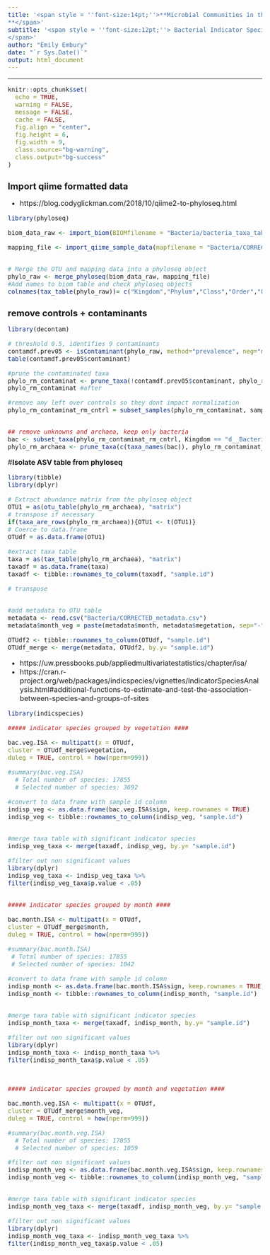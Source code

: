 ```yaml
---
title: '<span style = ''font-size:14pt;''>**Microbial Communities in the changing vegetation of the Chihuahuan Desert 
**</span>'
subtitle: '<span style = ''font-size:12pt;''> Bacterial Indicator Species
</span>'
author: "Emily Embury"
date: "`r Sys.Date()`"
output: html_document
---
```

<style type="text/css">
/* Whole document: */ 
body{
  font-size: 12pt;
}
/* Headers */
h1{
  font-size: 15pt;
}
</style>

---

```r
knitr::opts_chunk$set(
  echo = TRUE,              
  warning = FALSE,       
  message = FALSE,  
  cache = FALSE,        
  fig.align = "center", 
  fig.height = 6,
  fig.width = 9,
  class.source="bg-warning",
  class.output="bg-success"
)

```


# **Import qiime formatted data**
  - https://blog.codyglickman.com/2018/10/qiime2-to-phyloseq.html

```r
library(phyloseq)

biom_data_raw <- import_biom(BIOMfilename = "Bacteria/bacteria_taxa_table_raw.biom", refseqfilename = "Bacteria/bacteria-dna-sequences-rare.fasta")

mapping_file <- import_qiime_sample_data(mapfilename = "Bacteria/CORRECTED_metadata.tsv")


# Merge the OTU and mapping data into a phyloseq object
phylo_raw <- merge_phyloseq(biom_data_raw, mapping_file)
#Add names to biom table and check phyloseq objects
colnames(tax_table(phylo_raw))= c("Kingdom","Phylum","Class","Order","Family","Genus", "Species")
```
# **remove controls + contaminants**

```r
library(decontam)

# threshold 0.5, identifies 9 contaminants
contamdf.prev05 <- isContaminant(phylo_raw, method="prevalence", neg="neg", threshold=0.5)
table(contamdf.prev05$contaminant)

#prune the contaminated taxa
phylo_rm_contaminat <- prune_taxa(!contamdf.prev05$contaminant, phylo_raw)
phylo_rm_contaminat #after

#remove any left over controls so they dont impact normalization
phylo_rm_contaminat_rm_cntrl = subset_samples(phylo_rm_contaminat, sample.id != "CONTROL1-S1" & sample.id != "CONTROL2-S79" & sample.id != "CONTROL3-S109")


## remove unknowns and archaea, keep only bacteria
bac <- subset_taxa(phylo_rm_contaminat_rm_cntrl, Kingdom == "d__Bacteria")
phylo_rm_archaea <- prune_taxa(c(taxa_names(bac)), phylo_rm_contaminat_rm_cntrl) 

```
#**Isolate ASV table from phyloseq**
```r
library(tibble)
library(dplyr)

# Extract abundance matrix from the phyloseq object
OTU1 = as(otu_table(phylo_rm_archaea), "matrix")
# transpose if necessary
if(taxa_are_rows(phylo_rm_archaea)){OTU1 <- t(OTU1)}
# Coerce to data.frame
OTUdf = as.data.frame(OTU1)

#extract taxa table
taxa = as(tax_table(phylo_rm_archaea), "matrix")
taxadf = as.data.frame(taxa)
taxadf <- tibble::rownames_to_column(taxadf, "sample.id")

# transpose 


#add metadata to OTU table
metadata <- read.csv("Bacteria/CORRECTED_metadata.csv")
metadata$month_veg = paste(metadata$month, metadata$megetation, sep="-")

OTUdf2 <- tibble::rownames_to_column(OTUdf, "sample.id")
OTUdf_merge <- merge(metadata, OTUdf2, by.y= "sample.id")

```


- https://uw.pressbooks.pub/appliedmultivariatestatistics/chapter/isa/
- https://cran.r-project.org/web/packages/indicspecies/vignettes/IndicatorSpeciesAnalysis.html#additional-functions-to-estimate-and-test-the-association-between-species-and-groups-of-sites 

```r
library(indicspecies)

##### indicator species grouped by vegetation ####

bac.veg.ISA <- multipatt(x = OTUdf,
cluster = OTUdf_merge$vegetation,
duleg = TRUE, control = how(nperm=999))

#summary(bac.veg.ISA)
  # Total number of species: 17855
  # Selected number of species: 3692 

#convert to data frame with sample id column
indisp_veg <- as.data.frame(bac.veg.ISA$sign, keep.rownames = TRUE)
indisp_veg <- tibble::rownames_to_column(indisp_veg, "sample.id")


#merge taxa table with significant indicator species
indisp_veg_taxa <- merge(taxadf, indisp_veg, by.y= "sample.id")

#filter out non significant values
library(dplyr)
indisp_veg_taxa <- indisp_veg_taxa %>%
filter(indisp_veg_taxa$p.value < .05) 


##### indicator species grouped by month ####

bac.month.ISA <- multipatt(x = OTUdf,
cluster = OTUdf_merge$month,
duleg = TRUE, control = how(nperm=999))

#summary(bac.month.ISA)
 # Total number of species: 17855
 # Selected number of species: 1042

#convert to data frame with sample id column
indisp_month <- as.data.frame(bac.month.ISA$sign, keep.rownames = TRUE)
indisp_month <- tibble::rownames_to_column(indisp_month, "sample.id")


#merge taxa table with significant indicator species
indisp_month_taxa <- merge(taxadf, indisp_month, by.y= "sample.id")

#filter out non significant values
library(dplyr)
indisp_month_taxa <- indisp_month_taxa %>%
filter(indisp_month_taxa$p.value < .05) 



##### indicator species grouped by month and vegetation ####

bac.month.veg.ISA <- multipatt(x = OTUdf,
cluster = OTUdf_merge$month_veg,
duleg = TRUE, control = how(nperm=999))

#summary(bac.month.veg.ISA)
  # Total number of species: 17855
  # Selected number of species: 1059 

#filter out non significant values
indisp_month_veg <- as.data.frame(bac.month.veg.ISA$sign, keep.rownames = TRUE)
indisp_month_veg <- tibble::rownames_to_column(indisp_month_veg, "sample.id")


#merge taxa table with significant indicator species
indisp_month_veg_taxa <- merge(taxadf, indisp_month_veg, by.y= "sample.id")

#filter out non significant values
library(dplyr)
indisp_month_veg_taxa <- indisp_month_veg_taxa %>%
filter(indisp_month_veg_taxa$p.value < .05) 
```

